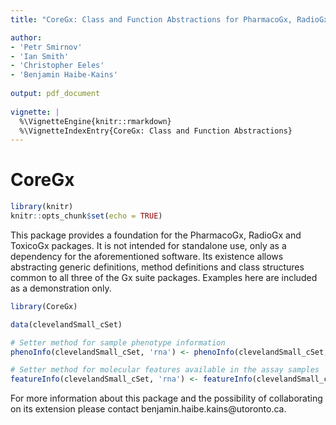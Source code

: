 ```yaml
---
title: "CoreGx: Class and Function Abstractions for PharmacoGx, RadioGx and ToxicoGx"

author: 
- 'Petr Smirnov'
- 'Ian Smith'
- 'Christopher Eeles'
- 'Benjamin Haibe-Kains'
  
output: pdf_document
  
vignette: |
  %\VignetteEngine{knitr::rmarkdown}
  %\VignetteIndexEntry{CoreGx: Class and Function Abstractions}
---
```

# CoreGx

```r
library(knitr)
knitr::opts_chunk$set(echo = TRUE)
```

This package provides a foundation for the PharmacoGx, RadioGx and ToxicoGx 
packages. It is not intended for standalone use, only as a dependency for the 
aforementioned software. Its existence allows abstracting generic definitions, 
method definitions and class structures common to all three of the Gx suite 
packages. Examples here are included as a demonstration only.

```r
library(CoreGx)
```


```r
data(clevelandSmall_cSet)

# Setter method for sample phenotype information
phenoInfo(clevelandSmall_cSet, 'rna') <- phenoInfo(clevelandSmall_cSet, 'rna')

# Setter method for molecular features available in the assay samples
featureInfo(clevelandSmall_cSet, 'rna') <- featureInfo(clevelandSmall_cSet, 'rna')

```

For more information about this package and the possibility of collaborating on 
its extension please contact benjamin.haibe.kains@utoronto.ca.